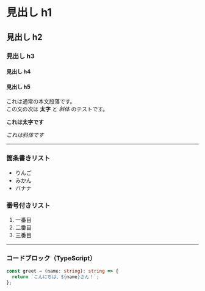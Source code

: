 # 見出し h1

## 見出し h2

### 見出し h3

#### 見出し h4

#### 見出し h5

これは通常の本文段落です。  
この文の次は **太字** と _斜体_ のテストです。

**これは太字です**

_これは斜体です_

---

### 箇条書きリスト

- りんご
- みかん
- バナナ

### 番号付きリスト

1. 一番目
2. 二番目
3. 三番目

---

### コードブロック（TypeScript）

```ts
const greet = (name: string): string => {
  return `こんにちは、${name}さん！`;
};
```
